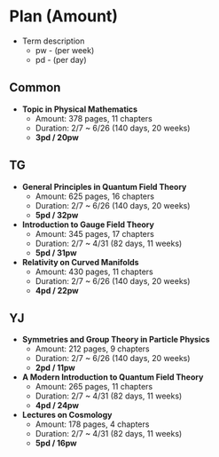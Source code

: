 # Plan (Amount) {#plan_amount}

* Term description
    * pw - (per week)
    * pd - (per day)

## Common

* **Topic in Physical Mathematics**
    - Amount: 378 pages, 11 chapters
    - Duration: 2/7 ~ 6/26 (140 days, 20 weeks)
    - **3pd / 20pw**

## TG

* **General Principles in Quantum Field Theory**
    - Amount: 625 pages, 16 chapters
    - Duration: 2/7 ~ 6/26 (140 days, 20 weeks)
    - **5pd / 32pw**

* **Introduction to Gauge Field Theory**
    - Amount: 345 pages, 17 chapters
    - Duration: 2/7 ~ 4/31 (82 days, 11 weeks)
    - **5pd / 31pw**

* **Relativity on Curved Manifolds**
    - Amount: 430 pages, 11 chapters
    - Duration: 2/7 ~ 6/26 (140 days, 20 weeks)
    - **4pd / 22pw**

## YJ

* **Symmetries and Group Theory in Particle Physics**
    - Amount: 212 pages, 9 chapters
    - Duration: 2/7 ~ 6/26 (140 days, 20 weeks)
    - **2pd / 11pw**

* **A Modern Introduction to Quantum Field Theory**
    - Amount: 265 pages, 11 chapters
    - Duration: 2/7 ~ 4/31 (82 days, 11 weeks)
    - **4pd / 24pw**

* **Lectures on Cosmology**
    - Amount: 178 pages, 4 chapters
    - Duration: 2/7 ~ 4/31 (82 days, 11 weeks)
    - **5pd / 16pw**